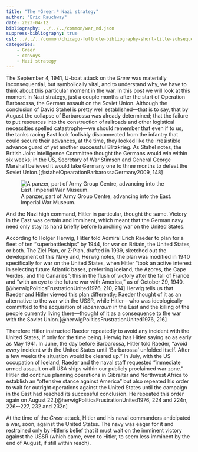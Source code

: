 ```yaml
---
title: "The *Greer:* Nazi strategy"
author: "Eric Rauchway"
date: 2023-04-12
bibliography: ../../../common/war_nd.json
suppress-bibliography: true
csl: ../../../common/chicago-fullnote-bibliography-short-title-subsequent.csl
categories:
    - Greer
    - convoys
    - Nazi strategy
---
```


The September 4, 1941, U-boat attack on the *Greer* was materially inconsequential, but symbolically vital, and to understand why, we have to think about this particular moment in the war. In this post we will look at this moment in Nazi strategy, just a couple months after the start of Operation Barbarossa, the German assault on the Soviet Union. Although the conclusion of David Stahel is pretty well established---that is to say, that by August the collapse of Barbarossa was already determined; that the failure to put resources into the construction of railroads and other logistical necessities spelled catastrophe---we should remember that even if to us, the tanks racing East look foolishly disconnected from the infantry that could secure their advances, at the time, they looked like the irresistible advance guard of yet another successful Blitzkrieg. As Stahel notes, the British Joint Intelligence Committee thought the Germans would win within six weeks; in the US, Secretary of War Stimson and General George Marshall believed it would take Germany one to three months to defeat the Soviet Union.[@stahelOpearationBarbarossaGermany2009, 148]

![A panzer, part of Army Group Centre, advancing into the East. Imperial War Museum.](https://media.iwm.org.uk/cantaloupe/iiif/2/295||613||large_000000.jpg/full/730,/0/default.jpg)

And the Nazi high command, Hitler in particular, thought the same. Victory in the East was certain and imminent, which meant that the German navy need only stay its hand briefly before launching war on the United States. 

According to Holger Herwig, Hitler told Admiral Erich Raeder to plan for a fleet of ten "superbattleships" by 1944, for war on Britain, the United States, or both. The Ziel Plan, or Z-Plan, drafted in 1939, sketched out the development of this Navy and, Herwig notes, the plan was modified in 1940 specifically for war on the United States, when Hitler "took an active interest in selecting future Atlantic bases, preferring Iceland, the Azores, the Cape Verdes, and the Canaries"; this in the flush of victory after the fall of France and "with an eye to the future war with America," as of October 29, 1940.[@herwigPoliticsFrustrationUnited1976, 210, 214] Herwig tells us that Raeder and Hitler viewed this plan differently; Raeder thought of it as an alternative to the war with the USSR, while Hitler---who was ideologically committed to the acquisition of *lebensraum* in the East and the killing of the people currently living there---thought of it as a consequence to the war with the Soviet Union.[@herwigPoliticsFrustrationUnited1976, 216]

Therefore Hitler instructed Raeder repeatedly to avoid any incident with the United States, if only for the time being. Herwig has Hitler saying so as early as May 1941. In June, the day before Barbarossa, Hitler told Raeder, "avoid *every* incident with the United States until 'Barbarossa' unfolded itself. After a few weeks the situation would be cleared up." In July, with the US occupation of Iceland, Raeder and the naval staff requested "immediate armed assault on all USA ships within our publicly proclaimed war zone." Hitler did continue planning operations in Gibraltar and Northwest Africa to establish an "offensive stance against America" but also repeated his order to wait for outright operations against the United States until the campaign in the East had reached its successful conclusion. He repeated this order again on August 22.[@herwigPoliticsFrustrationUnited1976, 224 and 224n, 226--227, 232 and 232n]

At the time of the *Greer* attack, Hitler and his naval commanders anticipated a war, soon, against the United States. The navy was eager for it and restrained only by Hitler's belief that it must wait on the imminent victory against the USSR (which came, even to Hitler, to seem less imminent by the end of August, if still within reach).
